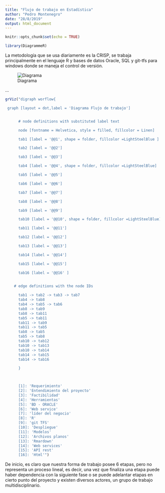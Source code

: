 ```yaml
---
title: "Flujo de trabajo en Estadística"
author: "Pedro Montenegro"
date: "28/8/2019"
output: html_document
---
```


```r
knitr::opts_chunk$set(echo = TRUE)
```


```r
library(DiagrammeR)
```

La metodología que se usa diariamente es la CRISP, se trabaja principalmente en el lenguaje R y bases de datos Oracle, SQL y git-tfs para windows donde se maneja el control de versión.


![Diagrama](diagrama.png) 

... 


```r
grViz("digraph worflow{

 graph [layout = dot,label = 'Diagrama Flujo de trabajo']


      # node definitions with substituted label text

      node [fontname = Helvetica, style = filled, fillcolor = Linen]       

      tab1 [label = '@@1', shape = folder, fillcolor =LightSteelBlue ]

      tab2 [label = '@@2']

      tab3 [label = '@@3']

      tab4 [label = '@@4', shape = folder, fillcolor =LightSteelBlue]

      tab5 [label = '@@5']

      tab6 [label = '@@6']

      tab7 [label = '@@7']

      tab8 [label = '@@8']

      tab9 [label = '@@9']

      tab10 [label = '@@10', shape = folder, fillcolor =LightSteelBlue]

      tab11 [label = '@@11']

      tab12 [label = '@@12']

      tab13 [label = '@@13']

      tab14 [label = '@@14']

      tab15 [label = '@@15']

      tab16 [label = '@@16' ]

 
    # edge definitions with the node IDs

      tab1 -> tab2 -> tab3 -> tab7
      tab4 -> tab8
      tab4 -> tab5 -> tab6
      tab8 -> tab9 
      tab8 -> tab11
      tab5 -> tab11
      tab11 -> tab9
      tab11 -> tab5
      tab8 -> tab5
      tab5 -> tab8
      tab10 -> tab12
      tab10 -> tab13
      tab10 -> tab14
      tab14 -> tab15
      tab14 -> tab16

      }

 

      [1]: 'Requerimiento'
      [2]: 'Entendimiento del proyecto'
      [3]: 'Factibilidad'
      [4]: 'Herramientas'
      [5]: 'BD - ORACLE'
      [6]: 'Web service'
      [7]: 'líder del negocio'
      [8]: 'R'
      [9]: 'git TFS'
      [10]: 'Despliegue'
      [11]: 'Modelos'
      [12]: 'Archivos planos'
      [13]: 'Rmardown'
      [14]: 'Web services'
      [15]: 'API rest'
      [16]: 'Html'")
```

De inicio, es claro que nuestra forma de trabajo posee 6 etapas, pero no representa un proceso lineal, es decir, una vez que finaliza una etapa puede haber dependencia con la siguiente fase o se puede adelantar etapas en cierto punto del proyecto y existen diversos actores, un grupo de trabajo multidisciplinario.
